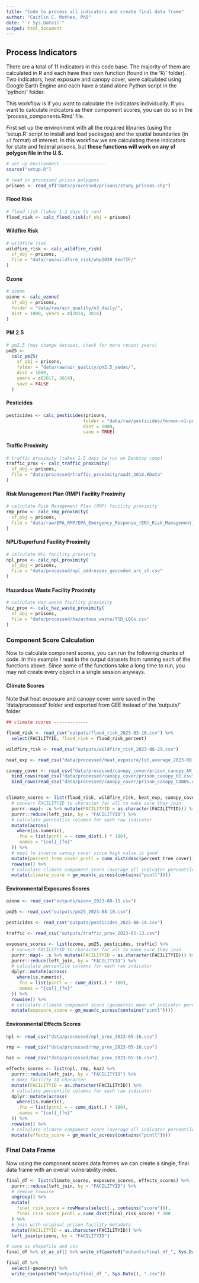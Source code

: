 ```yaml
---
title: "Code to process all indicators and create final data frame"
author: "Caitlin C. Mothes, PhD"
date: "`r Sys.Date()`"
output: html_document
---
```


## Process Indicators

There are a total of 11 indicators in this code base. The majority of them are calculated in R and each have their own function (found in the 'R/' folder). Two indicators, heat exposure and canopy cover, were calculated using Google Earth Engine and each have a stand alone Python script in the 'python/' folder.

This workflow is if you want to calculate the indicators individually. If you want to calculate indicators as their component scores, you can do so in the 'process_components.Rmd' file.

First set up the environment with all the required libraries (using the 'setup.R' script to install and load packages) and the spatial boundaries (in `sf` format) of interest. In this workflow we are calculating these indicators for state and federal prisons, but **these functions will work on any sf polygon file in the U.S.**

```r
# set up environment -----------------
source("setup.R")

# read in processed prison polygons
prisons <- read_sf("data/processed/prisons/study_prisons.shp")
```

#### Flood Risk

```r
# flood risk (takes 1-2 days to run)
flood_risk <- calc_flood_risk(sf_obj = prisons)

```

#### Wildfire Risk

```r
# wildfire risk
wildfire_risk <- calc_wildfire_risk(
  sf_obj = prisons,
  file = "data/raw/wildfire_risk/whp2020_GeoTIF/"
)
```

#### Ozone

```r
# ozone
ozone <- calc_ozone(
  sf_obj = prisons, 
  folder = "data/raw/air_quality/o3_daily/",
  dist = 1000, years = c(2014, 2016)
)
```

#### PM 2.5

```r
# pm2.5 (may change dataset, check for more recent years)
pm25 <-
  calc_pm25(
    sf_obj = prisons,
    folder = "data/raw/air_quality/pm2.5_sedac/",
    dist = 1000,
    years = c(2017, 2019),
    save = FALSE
  )
```

#### Pesticides

```r
pesticides <- calc_pesticides(prisons, 
                             folder = "data/raw/pesticides/ferman-v1-pest-chemgrids-v1-01-geotiff",
                             dist = 1000, 
                             save = TRUE)
```

#### Traffic Proximity

```r
# traffic proximity (takes 1.5 days to run on Desktop comp)
traffic_prox <- calc_traffic_proximity(
  sf_obj = prisons,
  file = "data/processed/traffic_proximity/aadt_2018.RData"
)
```

#### Risk Management Plan (RMP) Facility Proximity

```r
# calculate Risk Management Plan (RMP) facility proximity
rmp_prox <- calc_rmp_proximity(
  sf_obj = prisons,
  file = "data/raw/EPA_RMP/EPA_Emergency_Response_(ER)_Risk_Management_Plan_(RMP)_Facilities.csv"
)
```

#### NPL/Superfund Facility Proximity

```r
# calculate NPL facility proximity
npl_prox <- calc_npl_proximity(
  sf_obj = prisons,
  file = "data/processed/npl_addresses_geocoded_arc_sf.csv"
)
```

#### Hazardous Waste Facility Proximity

```r
# calculate Haz waste facility proximity
haz_prox <- calc_haz_waste_proximity(
  sf_obj = prisons,
  file = "data/processed/hazardous_waste/TSD_LQGs.csv"
)

```

### Component Score Calculation

Now to calculate component scores, you can run the following chunks of code. In this example I read in the output datasets from running each of the functions above. Since some of the functions take a long time to run, you may not create every object in a single session anyways.

#### Climate Scores

Note that heat exposure and canopy cover were saved in the 'data/processed' folder and exported from GEE instead of the 'outputs/' folder

```r
## climate scores -------------

flood_risk <- read_csv("outputs/flood_risk_2023-03-10.csv") %>%
  select(FACILITYID, flood_risk = flood_risk_percent)

wildfire_risk <- read_csv("outputs/wildfire_risk_2023-08-29.csv")

heat_exp <- read_csv("data/processed/heat_exposure/lst_average_2023-08-30.csv")

canopy_cover <- read_csv("data/processed/canopy_cover/prison_canopy_AK.csv") %>%
  bind_rows(read_csv("data/processed/canopy_cover/prison_canopy_HI.csv")) %>%
  bind_rows(read_csv("data/processed/canopy_cover/prison_canopy_CONUS.csv"))


climate_scores <- list(flood_risk, wildfire_risk, heat_exp, canopy_cover) %>%
  # convert FACILITYID to character for all to make sure they join
  purrr::map(~ .x %>% mutate(FACILITYID = as.character(FACILITYID))) %>% 
  purrr::reduce(left_join, by = "FACILITYID") %>%
  # calculate percentile columns for each raw indicator
  mutate(across(
    where(is.numeric),
    .fns = list(pcntl = ~ cume_dist(.) * 100),
    .names = "{col}_{fn}"
  )) %>%
  # need to inverse canopy cover since high value is good
  mutate(percent_tree_cover_pcntl = cume_dist(desc(percent_tree_cover)) * 100) %>%
  rowwise() %>%
  # calculate climate component score (average all indicator percentile values per prison
  mutate(climate_score = gm_mean(c_across(contains("pcntl"))))
```

#### Environmental Exposures Scores

```r
ozone <- read_csv("outputs/ozone_2023-08-15.csv")

pm25 <- read_csv("outputs/pm25_2023-08-10.csv")

pesticides <- read_csv("outputs/pesticides_2023-08-14.csv")

traffic <- read_csv("outputs/traffic_prox_2023-05-13.csv")

exposure_scores <- list(ozone, pm25, pesticides, traffic) %>%
  # convert FACILITYID to character for all to make sure they join
  purrr::map(~ .x %>% mutate(FACILITYID = as.character(FACILITYID))) %>% 
  purrr::reduce(left_join, by = "FACILITYID") %>%
  # calculate percentile columns for each raw indicator
  dplyr::mutate(across(
    where(is.numeric),
    .fns = list(pcntl = ~ cume_dist(.) * 100),
    .names = "{col}_{fn}"
  )) %>%
  rowwise() %>%
  # calculate climate component score (geometric mean of indicator percentiles)
  mutate(exposure_score = gm_mean(c_across(contains("pcntl"))))


```

#### Environmental Effects Scores

```r
npl <- read_csv("data/processed/npl_prox_2023-05-16.csv")

rmp <- read_csv("data/processed/rmp_prox_2023-05-16.csv")

haz <- read_csv("data/processed/haz_prox_2023-05-16.csv")

effects_scores <- list(npl, rmp, haz) %>%
  purrr::reduce(left_join, by = "FACILITYID") %>%
  # make facility ID character
  mutate(FACILITYID = as.character(FACILITYID)) %>%
  # calculate percentile columns for each raw indicator
  dplyr::mutate(across(
    where(is.numeric),
    .fns = list(pcntl = ~ cume_dist(.) * 100),
    .names = "{col}_{fn}"
  )) %>%
  rowwise() %>%
  # calculate climate component score (average all indicator percentile values per prison
  mutate(effects_score = gm_mean(c_across(contains("pcntl"))))
```

### Final Data Frame

Now using the component scores data frames we can create a single, final data frame with an overall vulnerability index.

```r
final_df <- list(climate_scores, exposure_scores, effects_scores) %>%
  purrr::reduce(left_join, by = "FACILITYID") %>%
  # remove rowwise
  ungroup() %>%
  mutate(
    final_risk_score = rowMeans(select(., contains("score"))),
    final_risk_score_pcntl = cume_dist(final_risk_score) * 100
  ) %>% 
  # join with original prison facility metadata
  mutate(FACILITYID = as.character(FACILITYID)) %>% 
  left_join(prisons, by = "FACILITYID")

# save as shapefile and csv
final_df %>% st_as_sf() %>% write_sf(paste0("outputs/final_df_", Sys.Date(), ".shp"))

final_df %>% 
  select(-geometry) %>% 
  write_csv(paste0("outputs/final_df_", Sys.Date(), ".csv"))
```
